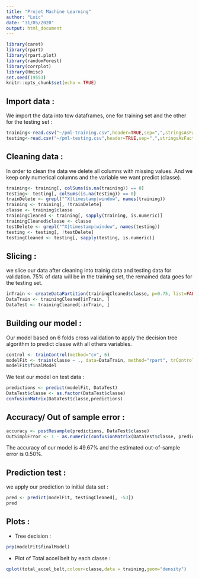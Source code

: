 ---
title: "Projet Machine Learning"
author: "Loïc"
date: "31/05/2020"
output: html_document
---

```{r setup, include=FALSE}
library(caret)
library(rpart)
library(rpart.plot)
library(randomForest)
library(corrplot)
library(Hmisc)
set.seed(19553)
knitr::opts_chunk$set(echo = TRUE)
```

## Import data :  

We import the data into tow dataframes, one for training set and the other for the testing set :   

```{r include=TRUE}
training<-read.csv("~/pml-training.csv",header=TRUE,sep=",",stringsAsFactors=FALSE)
testing<-read.csv("~/pml-testing.csv",header=TRUE,sep=",",stringsAsFactors=FALSE)
```

## Cleaning data :  
In order to clean the data we delete all columns with missing values.
And we keep only numerical columns and the variable we want predict (classe).  

```{r include=TRUE}

training<- training[, colSums(is.na(training)) == 0] 
testing<- testing[, colSums(is.na(testing)) == 0] 
trainDelete <- grepl("^X|timestamp|window", names(training))
training <- training[, !trainDelete]
classe <- training$classe
trainingCleaned <- training[, sapply(training, is.numeric)]
trainingCleaned$classe <- classe
testDelete <- grepl("^X|timestamp|window", names(testing))
testing <- testing[, !testDelete]
testingCleaned <- testing[, sapply(testing, is.numeric)]
```

## Slicing :  

we slice our data after cleaning into trainig data and testing data for validation. 75% of data will be in  the training set, the remained data goes for the testing set.  

```{r include=TRUE}
inTrain <- createDataPartition(trainingCleaned$classe, p=0.75, list=FALSE)
DataTrain <- trainingCleaned[inTrain, ]
DataTest <- trainingCleaned[-inTrain, ]
```

## Building our model :
Our model based on 6 folds cross validation to apply the decision tree algorithm to predict classe with all others variables.  

```{r  echo=TRUE}
control <- trainControl(method="cv", 6)
modelFit <- train(classe ~ ., data=DataTrain, method="rpart", trControl=control)
modelFit$finalModel
```

We test our model on test data :  

```{r  echo=TRUE}
predictions <- predict(modelFit, DataTest)
DataTest$classe <- as.factor(DataTest$classe)
confusionMatrix(DataTest$classe,predictions)
```



## Accuracy/ Out of sample error :  

```{r  echo=TRUE}
accuracy <- postResample(predictions, DataTest$classe)
OutSimplError <- 1 - as.numeric(confusionMatrix(DataTest$classe, predictions)$overall[1])
```

The accuracy of our model is 49.67% and the estimated out-of-sample error is 0.50%.  

## Prediction test :  

we apply our prediction to initial data set :     
```{r  echo=TRUE}
pred <- predict(modelFit, testingCleaned[, -53])
pred
```


## Plots :

+ Tree decision :  
```{r  echo=FALSE}
prp(modelFit$finalModel)
```

+ Plot of Total accel belt by each classe :  
  

```{r  echo=FALSE}
qplot(total_accel_belt,colour=classe,data = training,geom="density")
```


